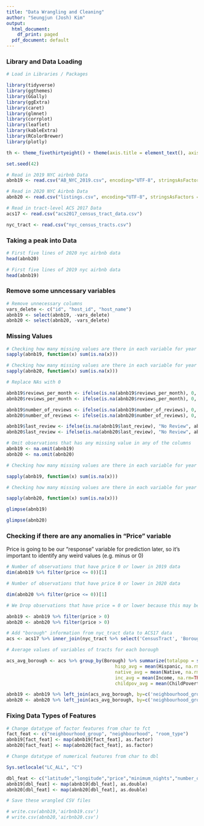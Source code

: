 ```yaml
---
title: "Data Wrangling and Cleaning"
author: "Seungjun (Josh) Kim"
output:
  html_document:
    df_print: paged
  pdf_document: default
---
```


### Library and Data Loading

```r
# Load in Libraries / Packages

library(tidyverse)
library(ggthemes)
library(GGally)
library(ggExtra)
library(caret)
library(glmnet)
library(corrplot)
library(leaflet)
library(kableExtra)
library(RColorBrewer)
library(plotly)
```

```r
th <- theme_fivethirtyeight() + theme(axis.title = element_text(), axis.title.x = element_text()) # global theme for ggplot2 objects

set.seed(42)

# Read in 2019 NYC airbnb Data
abnb19 <- read.csv("AB_NYC_2019.csv", encoding="UTF-8", stringsAsFactors = F, na.strings=c(""))

# Read in 2020 NYC Airbnb Data
abnb20 <- read.csv("listings.csv", encoding="UTF-8", stringsAsFactors = F, na.strings=c(""))

# Read in tract-level ACS 2017 Data
acs17 <- read.csv("acs2017_census_tract_data.csv")

nyc_tract <- read.csv("nyc_census_tracts.csv")
```

### Taking a peak into Data

```r
# First five lines of 2020 nyc airbnb data
head(abnb20)
```

```r
# First five lines of 2019 nyc airbnb data
head(abnb19)
```

### Remove some unncessary variables

```r
# Remove unnecessary columns
vars_delete <- c("id", "host_id", "host_name")
abnb19 <- select(abnb19, -vars_delete)
abnb20 <- select(abnb20, -vars_delete)
```

### Missing Values

```r
# Checking how many missing values are there in each variable for year 2019
sapply(abnb19, function(x) sum(is.na(x)))
```

```r
# Checking how many missing values are there in each variable for year 2020
sapply(abnb20, function(x) sum(is.na(x)))
```

```r
# Replace NAs with 0

abnb19$reviews_per_month <- ifelse(is.na(abnb19$reviews_per_month), 0, abnb19$reviews_per_month)
abnb20$reviews_per_month <- ifelse(is.na(abnb20$reviews_per_month), 0, abnb20$reviews_per_month)

abnb19$number_of_reviews <- ifelse(is.na(abnb19$number_of_reviews), 0, abnb19$number_of_reviews)
abnb20$number_of_reviews <- ifelse(is.na(abnb20$number_of_reviews), 0, abnb20$number_of_reviews)

abnb19$last_review <- ifelse(is.na(abnb19$last_review), "No Review", abnb19$last_review)
abnb20$last_review <- ifelse(is.na(abnb20$last_review), "No Review", abnb20$last_review)
```

```r
# Omit observations that has any missing value in any of the columns
abnb19 <- na.omit(abnb19)
abnb20 <- na.omit(abnb20)
```

```r
# Checking how many missing values are there in each variable for year 2019

sapply(abnb19, function(x) sum(is.na(x)))
```

```r
# Checking how many missing values are there in each variable for year 2020

sapply(abnb20, function(x) sum(is.na(x)))
```

```r
glimpse(abnb19)
```

```r
glimpse(abnb20)
```

### Checking if there are any anomalies in "Price" variable

Price is going to be our "response" variable for prediction later, so it's important to identify any weird values (e.g. minus or 0)

```r
# Number of observations that have price 0 or lower in 2019 data
dim(abnb19 %>% filter(price <= 0))[1]
```

```r
# Number of observations that have price 0 or lower in 2020 data

dim(abnb20 %>% filter(price <= 0))[1]
```

```r
# We Drop observations that have price = 0 or lower because this may be dummy / example entries on the website or some indication of an error in the system which shouldn't be included as part of the analysis

abnb19 <- abnb19 %>% filter(price > 0)
abnb20 <- abnb20 %>% filter(price > 0)
```

```r
# Add "borough" information from nyc_tract data to ACS17 data
acs <- acs17 %>% inner_join(nyc_tract %>% select('CensusTract', 'Borough'), by=c('TractId'='CensusTract'))
```

```r
# Average values of variables of tracts for each borough

acs_avg_borough <- acs %>% group_by(Borough) %>% summarize(totalpop = sum(TotalPop, na.rm=TRUE), men_avg = mean(Men, na.rm=TRUE), wom_avg = mean(Women, na.rm=TRUE),
                                        hisp_avg = mean(Hispanic, na.rm=TRUE), white_avg = mean(White, na.rm=TRUE), black_avg = mean(Black, na.rm=TRUE), 
                                        native_avg = mean(Native, na.rm=TRUE), asian_avg = mean(Asian, na.rm=TRUE), pacific_avg = mean(Pacific, na.rm=TRUE),
                                        inc_avg = mean(Income, na.rm=TRUE), pov_avg = mean(Poverty, na.rm=TRUE), unemp_avg = mean(Unemployment, na.rm=TRUE),
                                        childpov_avg = mean(ChildPoverty, na.rm=TRUE), selfemp_avg = mean(SelfEmployed, na.rm=TRUE))
```

```r
abnb19 <- abnb19 %>% left_join(acs_avg_borough, by=c('neighbourhood_group' = 'Borough'))
abnb20 <- abnb20 %>% left_join(acs_avg_borough, by=c('neighbourhood_group' = 'Borough'))
```

### Fixing Data Types of Features

```r
# Change datatype of factor features from char to fct
fact_feat <- c("neighbourhood_group", "neighbourhood", "room_type")
abnb19[fact_feat] <- map(abnb19[fact_feat], as.factor)
abnb20[fact_feat] <- map(abnb20[fact_feat], as.factor)
```

```r
# Change datatype of numerical features from char to dbl

Sys.setlocale("LC_ALL", "C")

dbl_feat <- c("latitude","longitude","price","minimum_nights","number_of_reviews","reviews_per_month","calculated_host_listings_count","availability_365")
abnb19[dbl_feat] <- map(abnb19[dbl_feat], as.double)
abnb20[dbl_feat] <- map(abnb20[dbl_feat], as.double)
```

```r
# Save these wrangled CSV files

# write.csv(abnb19,'airbnb19.csv')
# write.csv(abnb20,'airbnb20.csv')
```


